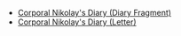 {{Disambiguation}}
* [[Corporal Nikolay's Diary (Diary Fragment)]]
* [[Corporal Nikolay's Diary (Letter)]]